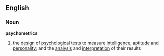 ==English==
===Noun===
{{wikipedia}}
'''psychometrics'''
#{{psychology}} the [[design]] of [[psychological]] [[test]]s to [[measure]] [[intelligence]], [[aptitude]] and [[personality]]; and the [[analysis]] and [[interpretation]] of their results